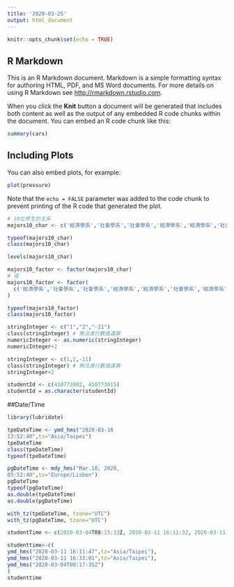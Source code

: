 ```yaml
---
title: '2020-03-25'
output: html_document
---
```


```r
knitr::opts_chunk$set(echo = TRUE)
```

## R Markdown

This is an R Markdown document. Markdown is a simple formatting syntax for authoring HTML, PDF, and MS Word documents. For more details on using R Markdown see <http://rmarkdown.rstudio.com>.

When you click the **Knit** button a document will be generated that includes both content as well as the output of any embedded R code chunks within the document. You can embed an R code chunk like this:

```r
summary(cars)
```

## Including Plots

You can also embed plots, for example:

```r
plot(pressure)
```

Note that the `echo = FALSE` parameter was added to the code chunk to prevent printing of the R code that generated the plot.

```r
# 10位學生的主系
majors10_char <- c('經濟學系','社會學系','社會學系','經濟學系','經濟學系','社會學系','經濟學系','經濟學系','經濟學系','社會學系')

typeof(majors10_char)
class(majors10_char)
```

```r
levels(majors10_char)
```

```r
majors10_factor <- factor(majors10_char)
# 或
majors10_factor <- factor(
  c('經濟學系','社會學系','社會學系','經濟學系','經濟學系','社會學系','經濟學系','經濟學系','經濟學系','社會學系')
)

typeof(majors10_factor)
class(majors10_factor)
```

```r
stringInteger <- c("1","2","-11")
class(stringInteger) # 無法進行數值運算
numericInteger <- as.numeric(stringInteger) 
numericInteger+2
```

```r
stringInteger <- c(1,2,-11)
class(stringInteger) # 無法進行數值運算
stringInteger+2
```
```r
studentId <- c(410773002, 410773015)
studentId = as.character(studentId)
```

##Date/Time

```r
library(lubridate)
```

```r
tpeDateTime <- ymd_hms("2020-03-18 
13:52:40",tz="Asia/Taipei")
tpeDateTime
class(tpeDateTime)
typeof(tpeDateTime)
```
```r
pgDateTime <- mdy_hms("Mar.18, 2020, 
05:52:40",tz="Europe/Lisbon")
pgDateTime
typeof(pgDateTime)
as.double(tpeDateTime)
as.double(pgDateTime)
```
```r
with_tz(tpeDateTime, tzone="UTC")
with_tz(pgDateTime, tzone="UTC")
```

```r
studentTime <- c(2020-03-04T08:15:33Z, 2020-03-11 16:11:32, 2020-03-11 16:11:32)
```

```r
studenttime<-c(
ymd_hms("2020-03-11 16:11:47",tz="Asia/Taipei"),
ymd_hms("2020-03-11 16:33:01",tz="Asia/Taipei"),
ymd_hms("2020-03-04T08:17:35Z")
)
studenttime
```
